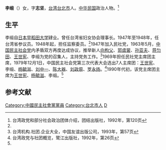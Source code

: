 '''李缎'''（{{bd|1909年|2月9日|1995年|7月30日}}）女，字'''志坚'''，[[台湾|台湾]][[台北市|台北市]]人。[[中华民国|中华民国]]政治人物。<ref name=tai>台湾政党和部分社会政治团体介绍，团结出版社，1992年，第120页</ref>

==生平==
李缎自[[日本|日本]][[早稻田大学|早稻田大学]]肄业。曾任台湾省妇女协会理事长。1947年至1948年，任台湾省参议员。1948年起，担任监察委员。<ref name=tai/>1947年加入民社党，1963年5月，[[中国民主社会党|中国民主社会党]]内矛盾双方再度达成协议，推举新人[[向构父|向构父]]、[[郭虞裳|郭虞裳]]、[[孫亞夫_(民社黨)|孙亚夫]]、[[蒋匀田|蒋匀田]]、[[王世宪|王世宪]]、李缎为党的召集人，主持党务工作。<ref>台湾机构.社团.企业大全，中国友谊出版公司，1993年，第57页</ref>1969年担任民社党主席团主席，1979年12月1日，中国民主社会党第三次代表大会选出7人主席团：[[王世宪|王世宪]]、李缎、[[杨毓滋|杨毓滋]]、[[刘中一_(民社党)|刘中一]]、[[陈大器|陈大器]]、[[刘政原|刘政原]]、[[罗永扬|罗永扬]]。<ref>台湾政党与社团概览，鹭江出版社，1992年，第26页</ref>1990年代初，该党主席团主席为[[王世宪|王世宪]]、[[杨毓滋|杨毓滋]]、李缎。<ref name=tai/>

==参考文献==
{{reflist}}
{{第一屆監察委員}}
{{DEFAULTSORT:Li李}}
[[Category:中國民主社會黨黨員|Category:中國民主社會黨黨員]]
[[Category:台北市人|Category:台北市人]]
[[Category:李姓|D]]